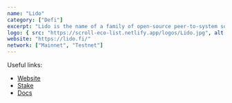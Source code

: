 ```yaml
---
name: "Lido"
category: ["Defi"]
excerpt: "Lido is the name of a family of open-source peer-to-system software tools deployed and functioning on the Ethereum, Solana, and Polygon blockchain networks. The software enables users to mint transferable utility tokens, which receive rewards linked to the related validation activities of writing data to the blockchain, while the tokens can be used in other on-chain activities."
logo: { src: "https://scroll-eco-list.netlify.app/logos/Lido.jpg", alt: "Lido Logo" }
website: "https://lido.fi/"
network: ["Mainnet", "Testnet"]
---
```


Useful links:
- [Website](https://lido.fi/)
- [Stake](https://stake.lido.fi/)
- [Docs](https://docs.lido.fi/guides/lido-tokens-integration-guide/)
